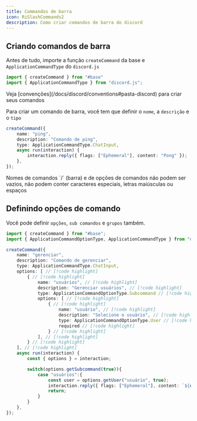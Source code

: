 ```yaml
---
title: Commandos de barra
icon: RiSlashCommands2
description: Como criar comandos de barra do discord
---
```


## Criando comandos de barra

Antes de tudo, importe a função `createCommand` da base e `ApplicationCommandType` do `discord.js`

```ts title="ping.ts"
import { createCommand } from "#base"
import { ApplicationCommandType } from "discord.js";
```


<Callout type="info">
    Veja [convenções](/docs/discord/conventions#pasta-discord) para criar seus comandos
</Callout>

Para criar um comando de barra, você tem que definir o `nome`, a `descrição` e o `tipo`

```ts title="ping.ts"
createCommand({
    name: "ping",
    description: "Comando de ping",
    type: ApplicationCommandType.ChatInput,
    async run(interaction) {
        interaction.reply({ flags: ["Ephemeral"], content: "Pong" });
    },
});
```
<Callout type="danger">
    Nomes de comandos `/` (barra) e de opções de comandos não podem ser vazios, não podem conter caracteres especiais, letras maiúsculas ou espaços
</Callout>

## Definindo opções de comando

Você pode definir `opções`, `sub comandos` e `grupos` também.
```ts title="manage.ts"
import { createCommand } from "#base";
import { ApplicationCommandOptionType, ApplicationCommandType } from "discord.js";

createCommand({
    name: "gerenciar",
    description: "Comando de gerenciar",
    type: ApplicationCommandType.ChatInput,
    options: [ // [!code highlight]
        { // [!code highlight]
            name: "usuários", // [!code highlight] 
            description: "Gerenciar usuários", // [!code highlight]
            type: ApplicationCommandOptionType.Subcommand // [!code highlight]
            options: [ // [!code highlight]
                { // [!code highlight] 
                    name: "usuário", // [!code highlight]
                    description: "Selecione o usuário", // [!code highlight]
                    type: ApplicationCommandOptionType.User // [!code highlight]
                    required // [!code highlight]
                } // [!code highlight]
            ], // [!code highlight]
        } // [!code highlight]
    ], // [!code highlight]
    async run(interaction) {
        const { options } = interaction;

        switch(options.getSubcommand(true)){
            case "usuários":{
                const user = options.getUser("usuário", true);
                interaction.reply({ flags: ["Ephemeral"], content: `${user} managed` })
                return;
            }
        }
    },
});
```